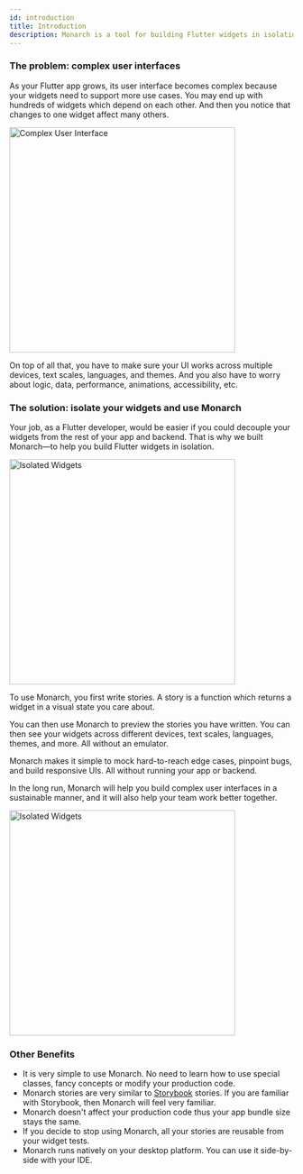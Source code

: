 ```yaml
---
id: introduction
title: Introduction
description: Monarch is a tool for building Flutter widgets in isolation. It makes it easy to build, test and debug complex UIs.
---
```


### The problem: complex user interfaces

As your Flutter app grows, its user interface becomes complex because your widgets need 
to support more use cases. You may end up with hundreds of widgets which depend on 
each other. And then you notice that changes to one widget affect many others.

<div className="docs-intro">
    <img alt="Complex User Interface" src={boxes_messy} width="400px"/>
</div>

On top of all that, you have to make sure your UI works across multiple devices, text 
scales, languages, and themes. And you also have to worry about logic, data, 
performance, animations, accessibility, etc.

### The solution: isolate your widgets and use Monarch

Your job, as a Flutter developer, would be easier if you could decouple your widgets 
from the rest of your app and backend. That is why we built Monarch—to help you build 
Flutter widgets in isolation.

<div className="docs-intro">
    <img alt="Isolated Widgets" src={boxes_neat} width="400px"/>
</div>

To use Monarch, you first write stories. A story is a function which returns a 
widget in a visual state you care about.

You can then use Monarch to preview the stories you have written. You can then see your 
widgets across different devices, text scales, languages, themes, and more. All without 
an emulator. 

Monarch makes it simple to mock hard-to-reach edge cases, pinpoint bugs, 
and build responsive UIs. All without running your app or backend.

In the long run, Monarch will help you build complex user interfaces in a 
sustainable manner, and it will also help your team work better together.

<div className="docs-intro">
    <img alt="Isolated Widgets" src={team_ui} width="400px"/>
</div>

### Other Benefits
- It is very simple to use Monarch. No need to learn how to use special classes, fancy 
concepts or modify your production code.
- Monarch stories are very similar to [Storybook](https://storybook.js.org/) stories. 
  If you are familiar with Storybook, then Monarch will feel very familiar.
- Monarch doesn't affect your production code thus your app bundle size stays the same.
- If you decide to stop using Monarch, all your stories are reusable from your widget tests.
- Monarch runs natively on your desktop platform. You can use it side-by-side with your IDE.